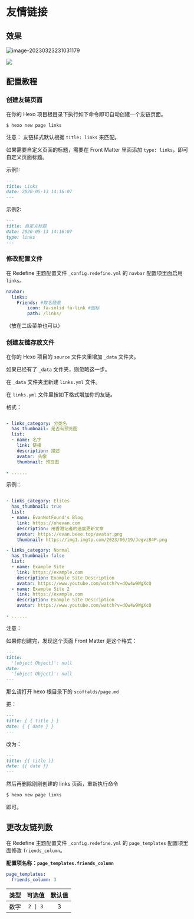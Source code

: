 # 友情链接

## 效果

![image-20230323231031179](https://evan.beee.top/img/2023/03/23/7ee1f7e490a7602f5ceb533cfd6f57e4.png)

![](https://evan.beee.top/img/2023/06/20/72af17df1d556cfc2fc55ba6494fbf4b.png)

## 配置教程


<Steps>

### 创建友链页面

在你的 Hexo 项目根目录下执行如下命令即可自动创建一个友链页面。

```shell
$ hexo new page links
```

注意：
友链样式默认根据 `title: links` 来匹配。

如果需要自定义页面的标题，需要在 Front Matter 里面添加 `type: links`，即可自定义页面标题。

示例1:

```markdown filename="source/links/index.md"
---
title: Links
date: 2020-05-13 14:16:07
---
```

示例2:

```markdown filename="source/links/index.md"
---
title: 自定义标题
date: 2020-05-13 14:16:07
type: links
---
```

### 修改配置文件

在 Redefine 主题配置文件 `_config.redefine.yml` 的 `navbar` 配置项里面启用 `links`。

```yaml filename="_config.redefine.yml" {3-5}
navbar:
  links:
    Friends: #取名随意
        icon: fa-solid fa-link #图标
        path: /links/
```

（放在二级菜单也可以）

### 创建友链存放文件

在你的 Hexo 项目的 `source` 文件夹里增加 `_data` 文件夹。

如果已经有了 `_data` 文件夹，则忽略这一步。

在 `_data` 文件夹里新建 `links.yml` 文件。

在 `links.yml` 文件里按如下格式增加你的友链。

格式：

```yaml filename="source/_data/links.yml"

- links_category: 分类名
  has_thumbnail: 是否有预览图
  list: 
  - name: 名字
    link: 链接
    description: 描述
    avatar: 头像
    thumbnail: 预览图

- ......  

```

示例：

```yaml filename="source/_data/links.yml"

- links_category: Elites
  has_thumbnail: true
  list: 
  - name: EvanNotFound's Blog
    link: https://ohevan.com
    description: 用香港记者的速度更新文章
    avatar: https://evan.beee.top/avatar.png
    thumbnail: https://img1.imgtp.com/2023/06/19/Jegvz84P.png

- links_category: Normal
  has_thumbnail: false
  list: 
  - name: Example Site
    link: https://example.com
    description: Example Site Description
    avatar: https://www.youtube.com/watch?v=dQw4w9WgXcQ
  - name: Example Site 2
    link: https://example.com
    description: Example Site Description
    avatar: https://www.youtube.com/watch?v=dQw4w9WgXcQ

- ......  

```

</Steps>

注意：

如果你创建完，发现这个页面 Front Matter 是这个格式：

```markdown filename="source/links/index.md"
---
title:
  '[object Object]': null
date:
  '[object Object]': null
---
```

那么请打开 hexo 根目录下的 `scoffalds/page.md`

把：

```markdown filename="scaffolds/page.md"
---
title: { { title } }
date: { { date } }
---
```

改为：

```markdown filename="scaffolds/page.md"
---
title: {{ title }}
date: {{ date }}
---
```

然后再删除刚刚创建的 links 页面，重新执行命令

```bash
$ hexo new page links
```

即可。

## 更改友链列数

在 Redefine 主题配置文件 `_config.redefine.yml` 的 `page_templates` 配置项里面修改 `friends_column`。

**配置项名称：`page_templates.friends_column`**

```yaml filename="_config.redefine.yml"
page_templates:
  friends_column: 3
```

| 类型 | 可选值 | 默认值 |
| :---: | :---: | :---: |
| 数字 | `2 \| 3` | 3 |


